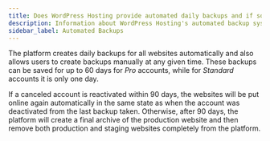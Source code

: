 ```yaml
---
title: Does WordPress Hosting provide automated daily backups and if so, how long do you hold on to backups?
description: Information about WordPress Hosting's automated backup system and retention periods
sidebar_label: Automated Backups
---
```


The platform creates daily backups for all websites automatically and also allows users to create backups manually at any given time. These backups can be saved for up to 60 days for *Pro* accounts, while for *Standard* accounts it is only one day.

If a canceled account is reactivated within 90 days, the websites will be put online again automatically in the same state as when the account was deactivated from the last backup taken. Otherwise, after 90 days, the platform will create a final archive of the production website and then remove both production and staging websites completely from the platform.